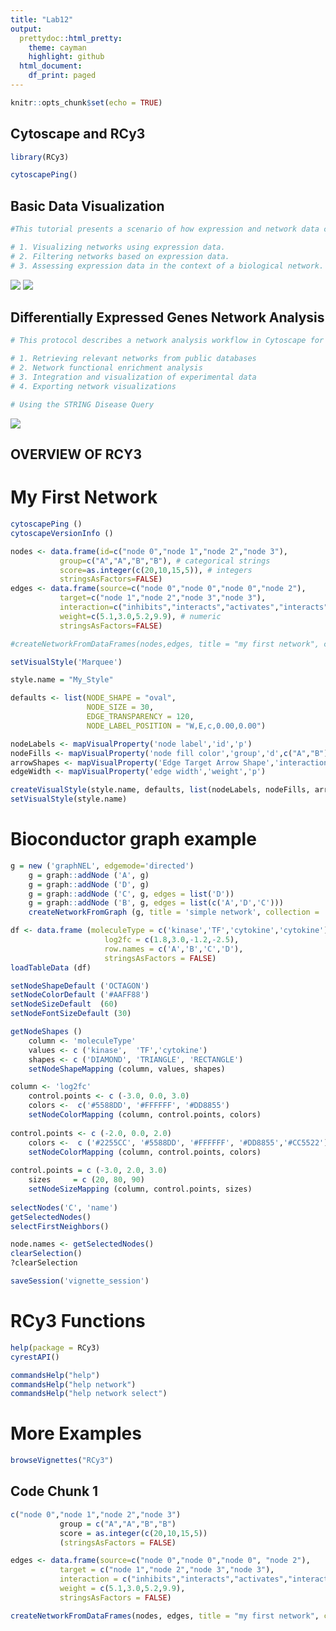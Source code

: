 ```yaml
---
title: "Lab12"
output:
  prettydoc::html_pretty:
    theme: cayman
    highlight: github
  html_document:
    df_print: paged
---
```


```r
knitr::opts_chunk$set(echo = TRUE)
```

## Cytoscape and RCy3
```r
library(RCy3)

cytoscapePing()
```

## Basic Data Visualization
```r
#This tutorial presents a scenario of how expression and network data can be combined to tell a biological story and includes these concepts:

# 1. Visualizing networks using expression data.
# 2. Filtering networks based on expression data.
# 3. Assessing expression data in the context of a biological network.
```
![](galFiltered network with data.png)
![](galFiltered network with data revised.png)

## Differentially Expressed Genes Network Analysis
```r
# This protocol describes a network analysis workflow in Cytoscape for a set of differentially expressed genes. Points covered:

# 1. Retrieving relevant networks from public databases
# 2. Network functional enrichment analysis
# 3. Integration and visualization of experimental data
# 4. Exporting network visualizations

# Using the STRING Disease Query
```
![](String Network - ovarian cancer.png)

## OVERVIEW OF RCY3

# My First Network
```r
cytoscapePing ()
cytoscapeVersionInfo ()

nodes <- data.frame(id=c("node 0","node 1","node 2","node 3"),
           group=c("A","A","B","B"), # categorical strings
           score=as.integer(c(20,10,15,5)), # integers
           stringsAsFactors=FALSE)
edges <- data.frame(source=c("node 0","node 0","node 0","node 2"),
           target=c("node 1","node 2","node 3","node 3"),
           interaction=c("inhibits","interacts","activates","interacts"),  # optional
           weight=c(5.1,3.0,5.2,9.9), # numeric
           stringsAsFactors=FALSE)

#createNetworkFromDataFrames(nodes,edges, title = "my first network", collection="DataFrame Example")

setVisualStyle('Marquee')
```

```r
style.name = "My_Style"

defaults <- list(NODE_SHAPE = "oval",
                 NODE_SIZE = 30,
                 EDGE_TRANSPARENCY = 120,
                 NODE_LABEL_POSITION = "W,E,c,0.00,0.00")

nodeLabels <- mapVisualProperty('node label','id','p')
nodeFills <- mapVisualProperty('node fill color','group','d',c("A","B"), c("#FF9900","#66AAAA"))
arrowShapes <- mapVisualProperty('Edge Target Arrow Shape','interaction','d',c("activates","inhibits","interacts"),c("Arrow","T","None"))
edgeWidth <- mapVisualProperty('edge width','weight','p')

createVisualStyle(style.name, defaults, list(nodeLabels, nodeFills, arrowShapes, edgeWidth))
setVisualStyle(style.name)
```

# Bioconductor graph example
```r
g = new ('graphNEL', edgemode='directed')
    g = graph::addNode ('A', g)
    g = graph::addNode ('D', g)
    g = graph::addNode ('C', g, edges = list('D'))
    g = graph::addNode ('B', g, edges = list(c('A','D','C')))
    createNetworkFromGraph (g, title = 'simple network', collection = 'GraphNEL Example')

df <- data.frame (moleculeType = c('kinase','TF','cytokine','cytokine'),
                     log2fc = c(1.8,3.0,-1.2,-2.5),
                     row.names = c('A','B','C','D'),
                     stringsAsFactors = FALSE)
loadTableData (df)

setNodeShapeDefault ('OCTAGON')
setNodeColorDefault ('#AAFF88')
setNodeSizeDefault  (60)
setNodeFontSizeDefault (30)

getNodeShapes ()
    column <- 'moleculeType'
    values <- c ('kinase',  'TF','cytokine')
    shapes <- c ('DIAMOND', 'TRIANGLE', 'RECTANGLE')
    setNodeShapeMapping (column, values, shapes)

column <- 'log2fc'
    control.points <- c (-3.0, 0.0, 3.0)
    colors <-  c('#5588DD', '#FFFFFF', '#DD8855')
    setNodeColorMapping (column, control.points, colors)
    
control.points <- c (-2.0, 0.0, 2.0)
    colors <-  c ('#2255CC', '#5588DD', '#FFFFFF', '#DD8855','#CC5522')
    setNodeColorMapping (column, control.points, colors)
    
control.points = c (-3.0, 2.0, 3.0)
    sizes     = c (20, 80, 90)
    setNodeSizeMapping (column, control.points, sizes)
    
selectNodes('C', 'name')
getSelectedNodes()
selectFirstNeighbors()

node.names <- getSelectedNodes()
clearSelection()
?clearSelection

saveSession('vignette_session')
```

# RCy3 Functions
```r
help(package = RCy3)
cyrestAPI()

commandsHelp("help")
commandsHelp("help network")
commandsHelp("help network select")
```
# More Examples
```r
browseVignettes("RCy3")
```


## Code Chunk 1
```r
c("node 0","node 1","node 2","node 3")
           group = c("A","A","B","B")
           score = as.integer(c(20,10,15,5))
           (stringsAsFactors = FALSE)

edges <- data.frame(source=c("node 0","node 0","node 0", "node 2"),
           target = c("node 1","node 2","node 3","node 3"),
           interaction = c("inhibits","interacts","activates","interacts"),
           weight = c(5.1,3.0,5.2,9.9),
           stringsAsFactors = FALSE)

createNetworkFromDataFrames(nodes, edges, title = "my first network", collection = "DataFrame Example")
```
